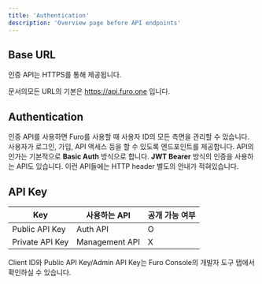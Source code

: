 ```yaml
---
title: 'Authentication'
description: 'Overview page before API endpoints'
---
```


## Base URL

인증 API는 HTTPS를 통해 제공됩니다.

<Note>문서의모든 URL의 기본은 https://api.furo.one 입니다.</Note>

## Authentication

인증 API를 사용하면 Furo를 사용할 때 사용자 ID의 모든 측면을 관리할 수 있습니다. 사용자가 로그인, 가입, API 액세스 등을 할 수 있도록 엔드포인트를 제공합니다.
API의 인가는 기본적으로 **Basic Auth** 방식으로 합니다. **JWT Bearer** 방식의 인증을 사용하는 API도 있습니다. 이런 API들에는 HTTP header 별도의 안내가 적혀있습니다.

## API Key

| Key             | 사용하는 API   | 공개 가능 여부 |
| --------------- | -------------- | -------------- |
| Public API Key  | Auth API       | O              |
| Private API Key | Management API | X              |

Client ID와 Public API Key/Admin API Key는 Furo Console의 개발자 도구 탭에서 확인하실 수 있습니다.
